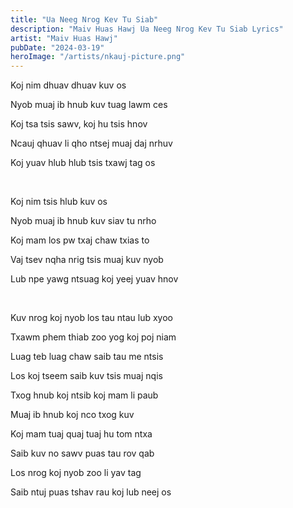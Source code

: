```yaml
---
title: "Ua Neeg Nrog Kev Tu Siab"
description: "Maiv Huas Hawj Ua Neeg Nrog Kev Tu Siab Lyrics"
artist: "Maiv Huas Hawj"
pubDate: "2024-03-19"
heroImage: "/artists/nkauj-picture.png"
---
```


Koj nim dhuav dhuav kuv os

Nyob muaj ib hnub kuv tuag lawm ces

Koj tsa tsis sawv, koj hu tsis hnov

Ncauj qhuav li qho ntsej muaj daj nrhuv

Koj yuav hlub hlub tsis txawj tag os

<br />

Koj nim tsis hlub kuv os

Nyob muaj ib hnub kuv siav tu nrho

Koj mam los pw txaj chaw txias to

Vaj tsev nqha nrig tsis muaj kuv nyob

Lub npe yawg ntsuag koj yeej yuav hnov

<br />

Kuv nrog koj nyob los tau ntau lub xyoo

Txawm phem thiab zoo yog koj poj niam

Luag teb luag chaw saib tau me ntsis

Los koj tseem saib kuv tsis muaj nqis

Txog hnub koj ntsib koj mam li paub

Muaj ib hnub koj nco txog kuv

Koj mam tuaj quaj tuaj hu tom ntxa

Saib kuv no sawv puas tau rov qab

Los nrog koj nyob zoo li yav tag

Saib ntuj puas tshav rau koj lub neej os
